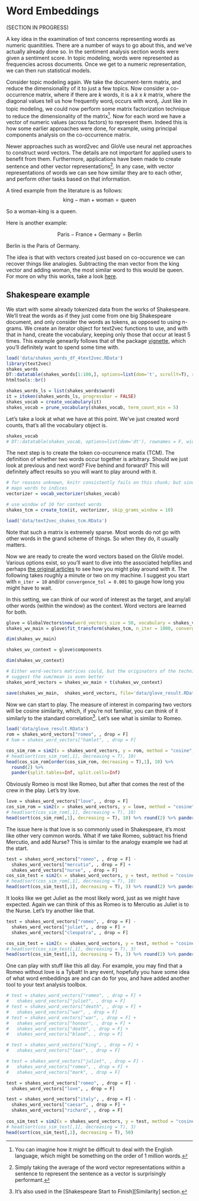 # Word Embeddings

(SECTION IN PROGRESS)

A key idea in the examination of text concerns representing words as numeric quanitities.  There are a number of ways to go about this, and we've actually already done so.  In the sentiment analysis section words were given a sentiment score.  In topic modeling, words were represented as frequencies across documents.  Once we get to a numeric representation, we can then run statistical models.

Consider topic modeling again. We take the document-term matrix, and reduce the dimensionality of it to just a few topics.  Now consider a <span class="emph">co-occurrence matrix</span>, where if there are $k$ words, it is a $k$ x $k$ matrix, where the diagonal values tell us how frequently word<sub>i</sub> occurs with word<sub>j</sub>.  Just like in topic modeling, we could now perform some matrix factorization technique to reduce the dimensionality of the matrix[^wordsinenglish].  Now for each word we have a vector of numeric values (across factors) to represent them.  Indeed this is how some earlier approaches were done, for example, using principal components analysis on the co-occurrence matrix.

Newer approaches such as <span class="emph">word2vec</span> and <span class="emph">GloVe</span> use neural net approaches to construct word vectors.  The details are not important for applied users to benefit from them.  Furthermore, applications have been made to create sentence and other vector representations[^avgw2v].  In any case, with vector representations of words we can see how similar they are to each other, and perform other tasks based on that information.

A tired example from the literature is as follows:
$$\mathrm{king - man + woman = queen}$$

So a woman-king is a queen. 

Here is another example:

$$\mathrm{Paris - France + Germany = Berlin}$$

Berlin is the Paris of Germany.

The idea is that with vectors created just based on co-occurence we can recover things like analogies.  Subtracting the man vector from the king vector and adding woman, the most similar word to this would be queen.  For more on why this works, take a look [here](http://p.migdal.pl/2017/01/06/king-man-woman-queen-why.html).


## Shakespeare example

We start with some already tokenized data from the works of Shakespeare.  We'll treat the words as if they just come from one big Shakespeare document, and only consider the words as tokens, as opposed to using n-grams. We create an iterator object for <span class="pack">text2vec</span> functions to use, and with that in hand, create the vocabulary, keeping only those that occur at least 5 times.   This example genearlly follows that of the package [vignette](http://text2vec.org/glove.html), which you'll definitely want to spend some time with.

```r
load('data/shakes_words_df_4text2vec.RData')
library(text2vec)
shakes_words
DT::datatable(shakes_words[1:100,], options=list(dom='t', scrollY=T), rownames = F, width = '40%')
htmltools::br()

shakes_words_ls = list(shakes_words$word)
it = itoken(shakes_words_ls, progressbar = FALSE)
shakes_vocab = create_vocabulary(it)
shakes_vocab = prune_vocabulary(shakes_vocab, term_count_min = 5)
```


Let's take a look at what we have at this point.  We've just created word counts, that's all the vocabulary object is. 

```r
shakes_vocab
# DT::datatable(shakes_vocab, options=list(dom='dt'), rownames = F, width = '25%')
```


The next step is to create the token co-occurrence matix (TCM).  The definition of whether two words occur together is arbitrary.  Should we just look at previous and next word? Five behind and forward?  This will definitely affect results so you will want to play around with it.

```r
# for reasons unknown, knitr consistently fails on this chunk; but since glove already processed no need to here
# maps words to indices
vectorizer = vocab_vectorizer(shakes_vocab)

# use window of 10 for context words
shakes_tcm = create_tcm(it, vectorizer, skip_grams_window = 10)
```

```r
load('data/text2vec_shakes_tcm.RData')
```


Note that such a matrix is extremely sparse.  Most words do not go with other words in the grand scheme of things. So when they do, it usually matters.  

Now we are ready to create the word vectors based on the GloVe model. Various options exist, so you'll want to dive into the associated helpfiles and perhaps [the original articles](http://nlp.stanford.edu/projects/glove/) to see how you might play around with it.  The following takes roughly a minute or two on my machine.  I suggest you start with `n_iter = 10` and/or `convergence_tol = 0.001` to gauge how long you might have to wait.

In this setting, we can think of our word of interest as the <span class="emph">target</span>, and any/all other words (within the window) as the  <span class="emph">context</span>. Word vectors are learned for both.

```r
glove = GlobalVectors$new(word_vectors_size = 50, vocabulary = shakes_vocab, x_max = 10)
shakes_wv_main = glove$fit_transform(shakes_tcm, n_iter = 1000, convergence_tol = 0.00001)

dim(shakes_wv_main)

shakes_wv_context = glove$components

dim(shakes_wv_context)

# Either word-vectors matrices could, but the originators of the technique
# suggest the sum/mean is even better
shakes_word_vectors = shakes_wv_main + t(shakes_wv_context)

save(shakes_wv_main,  shakes_word_vectors, file='data/glove_result.RData')
```


Now we can start to play.   The measure of interest in comparing two vectors will be <span class="emph">cosine similarity</span>, which, if you're not familiar, you can think of it similarly to the standard correlation[^shakescosine].  Let's see what is similar to Romeo.

```r
load('data/glove_result.RData')
rom = shakes_word_vectors["romeo", , drop = F]
# ham = shakes_word_vectors["hamlet", , drop = F]

cos_sim_rom = sim2(x = shakes_word_vectors, y = rom, method = "cosine", norm = "l2")
# head(sort(cos_sim_rom[,1], decreasing = T), 10)
head(cos_sim_rom[order(cos_sim_rom, decreasing = T),1], 10) %>% 
  round(2) %>% 
  pander(split.tables=Inf, split.cells=Inf)
```

Obviously Romeo is most like Romeo, but after that comes the rest of the crew in the play.  Let's try love.

```r
love = shakes_word_vectors["love", , drop = F]
cos_sim_rom = sim2(x = shakes_word_vectors, y = love, method = "cosine", norm = "l2")
# head(sort(cos_sim_rom[,1], decreasing = T), 10)
head(sort(cos_sim_rom[,1], decreasing = T), 10) %>% round(2) %>% pander(split.tables=Inf, split.cells=Inf)
```

The issue here is that love is so commonly used in Shakespeare, it's most like other very common words.  What if we take Romeo, subtract his friend Mercutio, and add Nurse?  This is similar to the analogy example we had at the start.

```r
test = shakes_word_vectors["romeo", , drop = F] -
  shakes_word_vectors["mercutio", , drop = F] +
  shakes_word_vectors["nurse", , drop = F]
cos_sim_test = sim2(x = shakes_word_vectors, y = test, method = "cosine", norm = "l2")
# head(sort(cos_sim_rom[,1], decreasing = T), 10)
head(sort(cos_sim_test[,1], decreasing = T), 3) %>% round(2) %>% pander(split.tables=Inf, split.cells=Inf)
```

It looks like we get Juliet as the most likely word, just as we might have expected.  Again we can think of this as Romeo is to Mercutio as Juliet is to the Nurse. Let's try another like that.  


```r
test = shakes_word_vectors["romeo", , drop = F] - 
  shakes_word_vectors["juliet", , drop = F] + 
  shakes_word_vectors["cleopatra", , drop = F] 

cos_sim_test = sim2(x = shakes_word_vectors, y = test, method = "cosine", norm = "l2")
# head(sort(cos_sim_test[,1], decreasing = T), 3)
head(sort(cos_sim_test[,1], decreasing = T), 3) %>% round(2) %>% pander(split.tables=Inf, split.cells=Inf)
```

One can play with stuff like this all day.  For example, you may find that a Romeo without love is a Tybalt!  In any event, hopefully you have some idea of what word embeddings are and can do for you, and have added another tool to your text analysis toolbox.


```r
# test = shakes_word_vectors["romeo", , drop = F] + 
#   shakes_word_vectors["juliet", , drop = F]
# test = shakes_word_vectors["death", , drop = F] +
#   shakes_word_vectors["war", , drop = F]
# test = shakes_word_vectors["war", , drop = F] +
#   shakes_word_vectors["honour", , drop = F] +
#   shakes_word_vectors["death", , drop = F] +
#   shakes_word_vectors["blood", , drop = F]

# test = shakes_word_vectors["king", , drop = F] +
#   shakes_word_vectors["lear", , drop = F] 

# test = shakes_word_vectors["juliet", , drop = F] -
#   shakes_word_vectors["romeo", , drop = F] +
#   shakes_word_vectors["mark", , drop = F]

test = shakes_word_vectors["romeo", , drop = F] - 
  shakes_word_vectors["love", , drop = F] 

test = shakes_word_vectors["italy", , drop = F] -
  shakes_word_vectors["caesar", , drop = F] +
  shakes_word_vectors["richard", , drop = F]
  
cos_sim_test = sim2(x = shakes_word_vectors, y = test, method = "cosine", norm = "l2")
# head(sort(cos_sim_test[,1], decreasing = T), 3)
head(sort(cos_sim_test[,1], decreasing = T), 50)
```









[^wordsinenglish]: You can imagine how it might be difficult to deal with the English language, which might be something on the order of 1 million words.

[^avgw2v]: Simply taking the average of the word vector representations within a sentence to represent the sentence as a vector is surprisingly performant.  

[^shakescosine]: It's also used in the [Shakespeare Start to Finish][Similarity] section.
